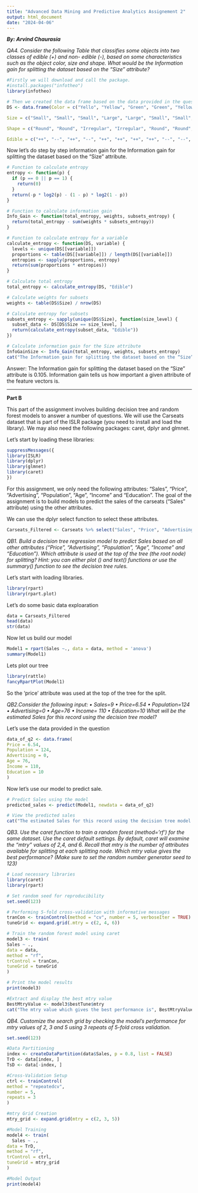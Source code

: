 ```yaml
---
title: "Advanced Data Mining and Predictive Analytics Assignement 2"
output: html_document
date: "2024-04-06"
---
```

***By: Arvind Chaurasia***

*QA4. Consider the following Table that classifies some objects into two classes of edible (+) and non- edible (-), based on some characteristics such as the object color, size and shape. What would be the Information gain for splitting the dataset based on the “Size” attribute?*

```r
#Firstly we will download and call the package. 
#install.packages("infotheo")
library(infotheo)

# Then we created the data frame based on the data provided in the question. 
DS <- data.frame(Color = c("Yello", "Yellow", "Green", "Green", "Yellow", "Yellow", "Yellow", "Yellow", "Green", "Yellow", "Yellow", "Yellow", "Yellow", "Yellow", "Yellow", "Yellow"), 

Size = c("Small", "Small", "Small", "Large", "Large", "Small", "Small", "Small", "Small", "Large", "Large", "Large", "Large", "Large", "Small", "Large"), 

Shape = c("Round", "Round", "Irregular", "Irregular", "Round", "Round", "Round", "Round", "Round", "Round","Round","Round","Round","Round","Irregular", "Irregular" ),

Edible = c("++", "--", "++", "--", "++", "++", "++", "++", "--", "--", "++", "--", "--", "--", "++", "++"))

```

Now let's do step by step information gain for the Information gain for splitting the dataset based on the “Size” attribute. 
```r
# Function to calculate entropy
entropy <- function(p) {
  if (p == 0 || p == 1) {
    return(0)
  }
  return(-p * log2(p) - (1 - p) * log2(1 - p))
}

# Function to calculate information gain
Info_Gain <- function(total_entropy, weights, subsets_entropy) {
  return(total_entropy - sum(weights * subsets_entropy))
}

# Function to calculate entropy for a variable
calculate_entropy <- function(DS, variable) {
  levels <- unique(DS[[variable]])
  proportions <- table(DS[[variable]]) / length(DS[[variable]])
  entropies <- sapply(proportions, entropy)
  return(sum(proportions * entropies))
}

# Calculate total entropy
total_entropy <- calculate_entropy(DS, "Edible")

# Calculate weights for subsets
weights <- table(DS$Size) / nrow(DS)

# Calculate entropy for subsets
subsets_entropy <- sapply(unique(DS$Size), function(size_level) {
  subset_data <- DS[DS$Size == size_level, ]
  return(calculate_entropy(subset_data, "Edible"))
})

# Calculate information gain for the Size attribute
InfoGainSize <- Info_Gain(total_entropy, weights, subsets_entropy)
cat("The Information gain for splitting the dataset based on the “Size” attribute is", InfoGainSize, "\n")
```

Answer: The Information gain for splitting the dataset based on the “Size” attribute is 0.105. Information gain tells us how important a given attribute of the feature vectors is. 

___


**Part B** 

This part of the assignment involves building decision tree and random forest models to answer a number of questions. We will use the Carseats dataset that is part of the ISLR package (you need to install and load the library). We may also need the following packages: caret, dplyr and glmnet.

Let’s start by loading these libraries:

```r
suppressMessages({
library(ISLR)
library(dplyr)
library(glmnet)
library(caret)
})
```

For this assignment, we only need the following attributes: "Sales", "Price", "Advertising", "Population", "Age", "Income" and "Education". The goal of the assignment is to build models to predict the sales of the carseats (“Sales” attribute) using the other attributes.

We can use the dplyr select function to select these attributes.

```r
Carseats_Filtered <- Carseats %>% select("Sales", "Price", "Advertising","Population","Age","Income","Education")
```


*QB1. Build a decision tree regression model to predict Sales based on all other attributes ("Price", "Advertising", "Population", "Age", "Income" and "Education"). Which attribute is used at the top of the tree (the root node) for splitting? Hint: you can either plot () and text() functions or use the summary() function to see the decision tree rules.*

Let's start with loading libraries. 
```r
library(rpart)
library(rpart.plot)
```
Let's do some basic data exploaration
```r
data = Carseats_Filtered
head(data)
str(data)
```
Now let us build our model
```r
Model1 = rpart(Sales ~., data = data, method = 'anova')
summary(Model1)
```
Lets plot our tree
```r
library(rattle)
fancyRpartPlot(Model1)
```

So the 'price' attribute was used at the top of the tree for the split. 

*QB2.Consider the following input: • Sales=9 • Price=6.54 • Population=124 • Advertising=0 • Age=76 • Income= 110 • Education=10 What will be the estimated Sales for this record using the decision tree model?*

Let's use the data provided in the question
```r
data_of_q2 <- data.frame(
Price = 6.54,
Population = 124,
Advertising = 0,
Age = 76,
Income = 110,
Education = 10
)
```

Now let's use our model to predict sale. 
```r
# Predict Sales using the model
predicted_sales <- predict(Model1, newdata = data_of_q2)

# View the predicted sales
cat("The estimated Sales for this record using the decision tree model is", predicted_sales)
```

*QB3. Use the caret function to train a random forest (method=’rf’) for the same dataset. Use the caret default settings. By default, caret will examine the “mtry” values of 2,4, and 6. Recall that mtry is the number of attributes available for splitting at each splitting node. Which mtry value gives the best performance? (Make sure to set the random number generator seed to 123)*

```r
# Load necessary libraries
library(caret)
library(rpart)

# Set random seed for reproducibility
set.seed(123)

# Performing 5-fold cross-validation with informative messages
tranCon <- trainControl(method = "cv", number = 5, verboseIter = TRUE)
tuneGrid <- expand.grid(.mtry = c(2, 4, 6))

# Train the random forest model using caret
model3 <- train(
Sales ~ .,
data = data,
method = "rf",
trControl = tranCon,
tuneGrid = tuneGrid
)
```
```r
# Print the model results
print(model3)

```
```r
#Extract and display the best mtry value
BestMtryValue <- model3$bestTune$mtry
cat("The mtry value which gives the best performance is", BestMtryValue, "\n")
```

*QB4. Customize the search grid by checking the model’s performance for mtry values of 2, 3 and 5 using 3 repeats of 5-fold cross validation.*
```r
set.seed(123)

#Data Partitioning
index <- createDataPartition(data$Sales, p = 0.8, list = FALSE)
TrD <- data[index, ]
TsD <- data[-index, ]

#Cross-Validation Setup
ctrl <- trainControl(
method = "repeatedcv",
number = 5,
repeats = 3
)

#mtry Grid Creation
mtry_grid <- expand.grid(mtry = c(2, 3, 5))

#Model Training
model4 <- train(
  Sales ~ .,
data = TrD,
method = "rf",
trControl = ctrl,
tuneGrid = mtry_grid
)

#Model Output
print(model4)
```

